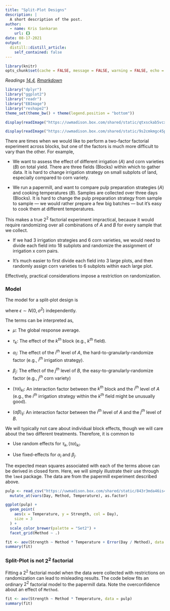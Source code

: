 ```yaml
---
title: "Split-Plot Designs"
description: |
  A short description of the post.
author:
  - name: Kris Sankaran
    url: {}
date: 08-17-2021
output:
  distill::distill_article:
    self_contained: false
---
```


```r
library(knitr)
opts_chunk$set(cache = FALSE, message = FALSE, warning = FALSE, echo = TRUE)
```

_Readings [14.4](), [Rmarkdown]()_


```r
library("dplyr")
library("ggplot2")
library("readr")
library("EBImage")
library("reshape2")
theme_set(theme_bw() + theme(legend.position = "bottom"))
```
```r
display(readImage("https://uwmadison.box.com/shared/static/qtxsckab5vcxffrhbpepj9peq28m7zwn.png"))
```

```r
display(readImage("https://uwmadison.box.com/shared/static/9s2cmkmgc45po62yzm8eltry8cy7rv42.png"))
```

There are times when we would like to perform a two-factor factorial experiment
across blocks, but one of the factors is much more difficult to vary than the
other. For example,

* We want to assess the effect of different irrigation ($A$) and corn varieties
($B$) on total yield. There are three fields (Blocks) within which to gather data.
It is hard to change irrigation strategy on small subplots of land, especially
compared to corn variety.

* We run a papermill, and want to compare pulp preparation strategies ($A$) and
cooking temperatures ($B$). Samples are collected over three days (Blocks). It is
hard to change the pulp preparation strategy from sample to sample — we would
rather prepare a few big batches —  but it’s easy to cook them at different
temperatures.

This makes a true $2^{2}$ factorial experiment impractical, because it would
require randomizing over all combinations of $A$ and $B$ for every sample that
we collect.

* If we had 3 irrigation strategies and 6 corn varieties, we would need to
divide each field into 18 subplots and randomize the assignment of irrigation x
corn pairs.

* It’s much easier to first divide each field into 3 large plots, and then
randomly assign corn varieties to 6 subplots within each large plot.

Effectively, practical considerations impose a restriction on randomization.

### Model

The model for a split-plot design is

\begin{align*}
y_{ijk} &= \mu + \tau_{k} + \alpha_{i} + \beta_{j} + \left(\tau\alpha\right)_{ki} + \left(\alpha\beta\right)_{ij} + \epsilon_{ijk}
\end{align*}

where $\epsilon \sim N\left(0, \sigma^2\right)$ independently.

The terms can be interpreted as,

* $\mu$: The global response average.

* $\tau_{k}$: The effect of the $k^{th}$ block (e.g., $k^{th}$ field).

* $\alpha_{i}$: The effect of the $i^{th}$ level of $A$, the
hard-to-granularly-randomize factor (e.g., $i^{th}$ irrigation strategy).

* $\beta_{j}$: The effect of the $j^{th}$ level of $B$, the
easy-to-granularly-randomize factor (e.g., $j^{th}$ corn variety)

* $\left(\tau\alpha\right)_{ki}$: An interaction factor between the $k^{th}$
block and the $i^{th}$ level of $A$ (e.g., the $i^{th}$ irrigation strategy
within the $k^{th}$ field might be unusually good).

* $\left(\alpha\beta\right)_{ij}$: An interaction factor between the $i^{th}$
level of $A$ and the $j^{th}$ level of $B$.

We will typically not care about individual block effects, though we will care
about the two different treatments. Therefore, it is common to

* Use random effects for $\tau_{k}, \left(\tau\alpha\right)_{ki}$.

* Use fixed-effects for $\alpha_{i}$ and $\beta_{j}$.

The expected mean squares associated with each of the terms above can be derived
in closed form. Here, we will simply illustrate their use through the `lme4`
package. The data are from the papermill experiment described above.

```r
pulp <- read_csv("https://uwmadison.box.com/shared/static/843r3mda46is46nbb5b6393u7caz8orq.csv") %>%
  mutate_at(vars(Day, Method, Temperature), as.factor)
```
```r
ggplot(pulp) +
  geom_point(
    aes(x = Temperature, y = Strength, col = Day),
    size = 3
  ) +
  scale_color_brewer(palette = "Set2") +
  facet_grid(Method ~ .)
```

```r
fit <- aov(Strength ~ Method * Temperature + Error(Day / Method), data = pulp)
summary(fit)
```

### Split-Plot is not $2^{2}$ factorial

Fitting a $2^{2}$ factorial model when the data were collected with restrictions
on randomization can lead to misleading results. The code below fits an ordinary
$2^{2}$ factorial model to the papermill data. Note the overconfidence about an
effect of `Method`.

```r
fit <- aov(Strength ~ Method * Temperature, data = pulp)
summary(fit)
```
